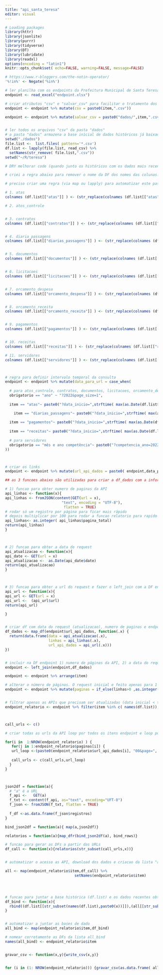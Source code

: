 ---
title: "api_santa_teresa"
editor: visual
---

```{r pacotes}
# Loading packages
library(httr)
library(jsonlite)
library(purrr)
library(tidyverse)
library(DT)
library(lubridate)
library(readxl)
options(encoding = "latin1")
knitr::opts_chunk$set( echo=FALSE, warning=FALSE, message=FALSE)
```

```{r negate}
# https://www.r-bloggers.com/the-notin-operator/
'%!in%' <- Negate('%in%')
```

```{r importar_dados_e_delimitar_intervalo_temporal_das_consultas}

# ler planilha com os endpoints da Prefeitura Municipal de Santa Teresa - ES
endpoint <- read_excel("endpoint.xlsx")

# criar atributos "csv" e "salvar_csv" para facilitar o tratamento dos dados e posterior criação dos arquivos csv
endpoint <- endpoint %>% mutate(csv = paste0(item,".csv"))

endpoint <- endpoint %>% mutate(salvar_csv = paste0("dados/",item,".csv"))


# ler todos os arquivos "csv" da pasta "dados"
# a pasta "dados" armazena a base inicial de dados históricos já baixados e salvos.
setwd("./dados")
file.list <-  list.files( pattern='*.csv')
df.list <- lapply(file.list, read_csv) %>% 
  setNames(str_remove( file.list,".csv")) 
setwd("~/R/teresa")


```

```{r}
# DRY melhorar code (quando junto os históricos com os dados mais recentes, o nome # das colunas é alterado para o padrão "nome da DF","nome da coluna", por exemplo: # "pagamentos.data", ou "receitas.valor)

# criei a regra abaixo para remover o nome da DF dos nomes das colunas. Assim,  "pagamentos.data" volta a ser "data"

# preciso criar uma regra (via map ou lapply) para automatizar este passo do tratamento dos dados. Enquanto isso, repito o procedimento para cada um dos itens da DF "endpoint".

# 1. atas
colnames (df.list[["atas"]] ) <- (str_replace(colnames (df.list[["atas"]]),paste0( "atas","."),""))

# 2. atos_controle


# 3. contratos
colnames (df.list[["contratos"]] ) <- (str_replace(colnames (df.list[["contratos"]]),paste0( "contratos","."),""))


# 4. diaria_passagens
colnames (df.list[["diarias_passagens"]] ) <- (str_replace(colnames (df.list[["diarias_passagens"]]),paste0( "diarias_passagens","."),""))


# 5. documentos
colnames (df.list[["documentos"]] ) <- (str_replace(colnames (df.list[["documentos"]]),paste0( "documentos","."),""))


# 6. licitacoes
colnames (df.list[["licitacoes"]] ) <- (str_replace(colnames (df.list[["licitacoes"]]),paste0( "licitacoes","."),""))


# 7. orcamento_despesa
colnames (df.list[["orcamento_despesa"]] ) <- (str_replace(colnames (df.list[["orcamento_despesa"]]),paste0( "orcamento_despesa","."),""))


# 8. orcamento_receita
colnames (df.list[["orcamento_receita"]] ) <- (str_replace(colnames (df.list[["orcamento_receita"]]),paste0( "orcamento_receita","."),""))


# 9. pagamentos
colnames (df.list[["pagamentos"]] ) <- (str_replace(colnames (df.list[["pagamentos"]]),paste0( "pagamentos","."),""))


# 10. receitas
colnames (df.list[["receitas"]] ) <- (str_replace(colnames (df.list[["receitas"]]),paste0( "receitas","."),""))

# 11. servidores
colnames (df.list[["servidores"]] ) <- (str_replace(colnames (df.list[["servidores"]]),paste0( "servidores","."),""))




```

```{r}

# regra para definir intervalo temporal da consulta
endpoint <- endpoint %>% mutate(data_para_url = case_when(
  
  # para atos_controle, contratos, documentos, licitacoes, orcamento_despesa e orcamento_receita 
  obrigatorio == "ano" ~ "?2022&page_size=1",
  
  item == "atas"~ paste0("?data_inicio=",strftime( max(as.Date(df.list$atas$data)+days(1)),"%d/%m/%Y"),"&data_fim=",strftime( today(),"%d/%m/%Y"),"&page_size=1"),

    item == "diarias_passagens"~ paste0("?data_inicio=",strftime( max(as.Date(df.list$diarias_passagens$data)+days(1)),"%d/%m/%Y"),"&data_fim=",strftime( today(),"%d/%m/%Y"),"&page_size=1"),
  
  item == "pagamentos"~ paste0("?data_inicio=",strftime( max(as.Date(df.list$pagamentos$data)+days(1)),"%d/%m/%Y"),"&data_fim=",strftime( today(),"%d/%m/%Y"),"&page_size=1"),
  
  item == "receitas"~ paste0("?data_inicio=",strftime( max(as.Date(df.list$receitas$data)+days(1)),"%d/%m/%Y"),"&data_fim=",strftime( today(),"%d/%m/%Y"),"&page_size=1"),
  
  # para servidores
  obrigatorio == "mês e ano competência"~ paste0("?competencia_ano=2022&competencia_mes=",as.integer(max(df.list$servidores$competencia_mes))+1,"&page_size=1")
))



# criar os links 
endpoint <- endpoint %>% mutate(url_api_dados = paste0( endpoint,data_para_url))

```

```{r gerar_urls_da_api}


## as 3 funcoes abaixo são utilizadas para criar a df_dados com a informacao sobre 1) numero de páginas da API, 2) a data do request e 3) url do resquest

# 1) funcao para obter numero de paginas da API
api_linhas <- function(x){
api_linhas <- fromJSON(content(GET(url = x),
                          "text", encoding = "UTF-8"),
                           flatten = TRUE)
# rodar só um registro por página para ficar mais rápido
# depois multiplicar por 100 para rodar a funcao relatorio para rapido
api_linhas<- as.integer( api_linhas$pagina_total)
return(api_linhas)
}



# 2) funcao para obter a data do request
api_atualizacao <- function(x){
api_date <- GET(url = x)
api_atualizacao <-  as.Date(api_date$date)
return(api_atualizacao)
}



# 3) funcao para obter a url do request e fazer o left_join com a DF endpoint
api_url <- function(x){
api_url <- GET(url = x)
api_url <-  (api_url$url)
return(api_url)

}


# criar df com data do request (atualizacao), numero de paginas e endpoint
df_dados <- map_df(endpoint$url_api_dados, function(.x) {
  return(data.frame(data = api_atualizacao(.x), 
                    linhas = api_linhas(.x),
                    url_api_dados = api_url(.x)))
})


# incluir na DF endpoint 1) numero de páginas da API, 2) a data do request e 3) url do resquest 
endpoint <- left_join(endpoint,df_dados)

endpoint <- endpoint %>% arrange(item)

# alterar o número de páginas. O request inicial e feito apenas para 1 página. Assim o processo fica mais rápido. Contudo, para baixar os dados, transformo 1 página em 100.
endpoint <- endpoint %>% mutate(paginas = if_else(linhas>0 ,as.integer(linhas/100)+1,0))


# filtrar apenas as APIs que precisam ser atualizadas (data inicial < today() ou DF servidores com mês competência < mes atual ou todas com obrigatório == "ano")
endpoint_relatorio <- endpoint %>% filter(item %in% c( names(df.list)), paginas>0)



call_urls <- c()

# criar todas as urls da API loop por todos os itens endpoint e loop por todas as página de cada item

for(i in  1:NROW(endpoint_relatorio) ) {                                             
   for(j in 1:endpoint_relatorio$paginas[i]) {                                           
   url_loop <-(paste0(endpoint_relatorio$url_api_dados[i], "00&page=", j))  
   
   call_urls <- c(call_urls,url_loop)
  }
}




```

```{r baixar_dados_da_api_delimitados_por_endpoint_relatorio_e_criar_lista_ALL}



json2df = function(a){ 
  # "a" é a URL
  f_api <-   GET(a)
  f_txt <- content(f_api, as="text", encoding="UFT-8")
  f_json <- fromJSON(f_txt, flatten = TRUE)
 
  f_df <-as.data.frame(f_json$registros) 
}

bind_json2df = function(a){ map(a,json2df)}

relatorios = function(a){map_dfr(bind_json2df(a), bind_rows)}

# funcao para gerar as DFs a partir das URLs
df_call <- function(x){relatorios(str_subset(call_urls,x))} 


# automatizar o acesso as API, download dos dados e criacao da lista "all" com todas as DFs pre-selecionadas em endpoint_relatorio$item

all <- map(endpoint_relatorio$item,df_call) %>% 
                                setNames(endpoint_relatorio$item)





```

```{r}

# funcao para juntar a base histórica (df.list) e os dados recentes obtivos via api (all)
df_bind <- function(x){
  rbind((df.list[[str_subset(names(df.list),paste0(x))]]),(all[[str_subset(names(all),x)]])) %>% unique()
}


# automatizar a juntar as bases de dado
all_bind <- map(endpoint_relatorio$item,df_bind)

# nomear corretamente as DFs da lista all_bind
names(all_bind) <- endpoint_relatorio$item


gravar_csv <- function(x,y){write_csv(x,y)}


for (i in (1: NROW(endpoint_relatorio))) {gravar_csv(as.data.frame( all_bind[i]), endpoint_relatorio$salvar_csv[i])}






```
